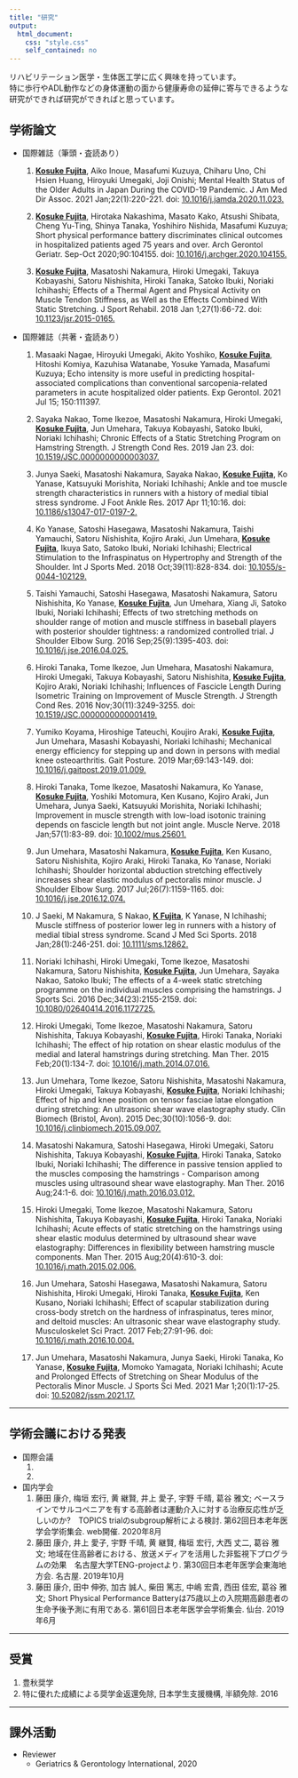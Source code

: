 ```yaml
---
title: "研究"
output:
  html_document:
    css: "style.css"
    self_contained: no
---
```


リハビリテーション医学・生体医工学に広く興味を持っています。  
特に歩行やADL動作などの身体運動の面から健康寿命の延伸に寄与できるような研究ができれば研究ができればと思っています。

## 学術論文
  - 国際雑誌（筆頭・査読あり）
    1. <B><U>Kosuke Fujita</U></B>, Aiko Inoue, Masafumi Kuzuya, Chiharu Uno, Chi Hsien Huang, Hiroyuki Umegaki, Joji Onishi; Mental Health Status of the Older Adults in Japan During the COVID-19 Pandemic. J Am Med Dir Assoc. 2021 Jan;22(1):220-221. doi: [10.1016/j.jamda.2020.11.023.](https://www.jamda.com/article/S1525-8610(20)30988-9/fulltext)
    
    
    1. <B><U>Kosuke Fujita</U></B>, Hirotaka Nakashima, Masato Kako, Atsushi Shibata, Cheng Yu-Ting, Shinya Tanaka, Yoshihiro Nishida, Masafumi Kuzuya; Short physical performance battery discriminates clinical outcomes in hospitalized patients aged 75 years and over. Arch Gerontol Geriatr. Sep-Oct 2020;90:104155. doi: [10.1016/j.archger.2020.104155.](https://www.sciencedirect.com/science/article/abs/pii/S0167494320301497?via%3Dihub)
    
    
    1. <B><U>Kosuke Fujita</U></B>, Masatoshi Nakamura, Hiroki Umegaki, Takuya Kobayashi, Satoru Nishishita, Hiroki Tanaka, Satoko Ibuki, Noriaki Ichihashi; Effects of a Thermal Agent and Physical Activity on Muscle Tendon Stiffness, as Well as the Effects Combined With Static Stretching. J Sport Rehabil. 2018 Jan 1;27(1):66-72. doi: [10.1123/jsr.2015-0165.](https://journals.humankinetics.com/view/journals/jsr/27/1/article-p66.xml?content=abstract)


  - 国際雑誌（共著・査読あり）
    1. Masaaki Nagae, Hiroyuki Umegaki, Akito Yoshiko, <B><U>Kosuke Fujita</U></B>, Hitoshi Komiya, Kazuhisa Watanabe, Yosuke Yamada, Masafumi Kuzuya; Echo intensity is more useful in predicting hospital-associated complications than conventional sarcopenia-related parameters in acute hospitalized older patients. Exp Gerontol. 2021 Jul 15; 150:111397.  
  
    1. Sayaka Nakao, Tome Ikezoe, Masatoshi Nakamura, Hiroki Umegaki, <B><U>Kosuke Fujita</U></B>, Jun Umehara, Takuya Kobayashi, Satoko Ibuki, Noriaki Ichihashi; Chronic Effects of a Static Stretching Program on Hamstring Strength. J Strength Cond Res. 2019 Jan 23. doi: [10.1519/JSC.0000000000003037.](https://journals.lww.com/nsca-jscr/Abstract/9000/Chronic_Effects_of_a_Static_Stretching_Program_on.94986.aspx)
    
    
    1. Junya Saeki, Masatoshi Nakamura, Sayaka Nakao, <B><U>Kosuke Fujita</U></B>, Ko Yanase, Katsuyuki Morishita, Noriaki Ichihashi; Ankle and toe muscle strength characteristics in runners with a history of medial tibial stress syndrome. J Foot Ankle Res. 2017 Apr 11;10:16. doi: [10.1186/s13047-017-0197-2.](https://jfootankleres.biomedcentral.com/articles/10.1186/s13047-017-0197-2)
    
    
    1. Ko Yanase, Satoshi Hasegawa, Masatoshi Nakamura, Taishi Yamauchi, Satoru Nishishita, Kojiro Araki, Jun Umehara, <B><U>Kosuke Fujita</U></B>, Ikuya Sato, Satoko Ibuki, Noriaki Ichihashi; Electrical Stimulation to the Infraspinatus on Hypertrophy and Strength of the Shoulder. Int J Sports Med. 2018 Oct;39(11):828-834. doi: [10.1055/s-0044-102129.](https://www.thieme-connect.de/products/ejournals/abstract/10.1055/s-0044-102129)
    
    
    1. Taishi Yamauchi, Satoshi Hasegawa, Masatoshi Nakamura, Satoru Nishishita, Ko Yanase, <B><U>Kosuke Fujita</U></B>, Jun Umehara, Xiang Ji, Satoko Ibuki, Noriaki Ichihashi; Effects of two stretching methods on shoulder range of motion and muscle stiffness in baseball players with posterior shoulder tightness: a randomized controlled trial. J Shoulder Elbow Surg. 2016 Sep;25(9):1395-403. doi: [10.1016/j.jse.2016.04.025.](https://www.jshoulderelbow.org/)
    
    
    1. Hiroki Tanaka, Tome Ikezoe, Jun Umehara, Masatoshi Nakamura, Hiroki Umegaki, Takuya Kobayashi, Satoru Nishishita, <B><U>Kosuke Fujita</U></B>, Kojiro Araki, Noriaki Ichihashi; Influences of Fascicle Length During Isometric Training on Improvement of Muscle Strength. J Strength Cond Res. 2016 Nov;30(11):3249-3255. doi: [10.1519/JSC.0000000000001419.](https://journals.lww.com/nsca-jscr/Fulltext/2016/11000/Influences_of_Fascicle_Length_During_Isometric.35.aspx)


    1. Yumiko Koyama, Hiroshige Tateuchi, Koujiro Araki, <B><U>Kosuke Fujita</U></B>, Jun Umehara, Masashi Kobayashi, Noriaki Ichihashi; Mechanical energy efficiency for stepping up and down in persons with medial knee osteoarthritis. Gait Posture. 2019 Mar;69:143-149. doi: [10.1016/j.gaitpost.2019.01.009.](https://www.sciencedirect.com/science/article/abs/pii/S0966636219300268?via%3Dihub)
    
    
    1. Hiroki Tanaka, Tome Ikezoe, Masatoshi Nakamura, Ko Yanase, <B><U>Kosuke Fujita</U></B>, Yoshiki Motomura, Ken Kusano, Kojiro Araki, Jun Umehara, Junya Saeki, Katsuyuki Morishita, Noriaki Ichihashi; Improvement in muscle strength with low-load isotonic training depends on fascicle length but not joint angle. Muscle Nerve. 2018 Jan;57(1):83-89. doi: [10.1002/mus.25601.](https://onlinelibrary.wiley.com/doi/abs/10.1002/mus.25601)


    1. Jun Umehara, Masatoshi Nakamura, <B><U>Kosuke Fujita</U></B>, Ken Kusano, Satoru Nishishita, Kojiro Araki, Hiroki Tanaka, Ko Yanase, Noriaki Ichihashi; Shoulder horizontal abduction stretching effectively increases shear elastic modulus of pectoralis minor muscle. J Shoulder Elbow Surg. 2017 Jul;26(7):1159-1165. doi: [10.1016/j.jse.2016.12.074.](https://www.jshoulderelbow.org/article/S1058-2746(17)30018-6/fulltext)


    1. J Saeki, M Nakamura, S Nakao, <B><U>K Fujita</U></B>, K Yanase, N Ichihashi; Muscle stiffness of posterior lower leg in runners with a history of medial tibial stress syndrome. Scand J Med Sci Sports. 2018 Jan;28(1):246-251. doi: [10.1111/sms.12862.](https://onlinelibrary.wiley.com/doi/abs/10.1111/sms.12862)


    1. Noriaki Ichihashi, Hiroki Umegaki, Tome Ikezoe, Masatoshi Nakamura, Satoru Nishishita, <B><U>Kosuke Fujita</U></B>, Jun Umehara, Sayaka Nakao, Satoko Ibuki; The effects of a 4-week static stretching programme on the individual muscles comprising the hamstrings. J Sports Sci. 2016 Dec;34(23):2155-2159. doi: [10.1080/02640414.2016.1172725.](https://www.tandfonline.com/doi/abs/10.1080/02640414.2016.1172725?journalCode=rjsp20)


    1. Hiroki Umegaki, Tome Ikezoe, Masatoshi Nakamura, Satoru Nishishita, Takuya Kobayashi, <B><U>Kosuke Fujita</U></B>, Hiroki Tanaka, Noriaki Ichihashi; The effect of hip rotation on shear elastic modulus of the medial and lateral hamstrings during stretching. Man Ther. 2015 Feb;20(1):134-7. doi: [10.1016/j.math.2014.07.016.](https://www.sciencedirect.com/science/article/abs/pii/S1356689X14001465?via%3Dihub)

    1. Jun Umehara, Tome Ikezoe, Satoru Nishishita, Masatoshi Nakamura, Hiroki Umegaki, Takuya Kobayashi, <B><U>Kosuke Fujita</U></B>, Noriaki Ichihashi; Effect of hip and knee position on tensor fasciae latae elongation during stretching: An ultrasonic shear wave elastography study. Clin Biomech (Bristol, Avon). 2015 Dec;30(10):1056-9. doi: [10.1016/j.clinbiomech.2015.09.007.](https://www.clinbiomech.com/article/S0268-0033(15)00248-X/fulltext)


    1. Masatoshi Nakamura, Satoshi Hasegawa, Hiroki Umegaki, Satoru Nishishita, Takuya Kobayashi, <B><U>Kosuke Fujita</U></B>, Hiroki Tanaka, Satoko Ibuki, Noriaki Ichihashi; The difference in passive tension applied to the muscles composing the hamstrings - Comparison among muscles using ultrasound shear wave elastography. Man Ther. 2016 Aug;24:1-6. doi: [10.1016/j.math.2016.03.012.](https://www.sciencedirect.com/science/article/abs/pii/S1356689X16300029?via%3Dihub)


    1. Hiroki Umegaki, Tome Ikezoe, Masatoshi Nakamura, Satoru Nishishita, Takuya Kobayashi, <B><U>Kosuke Fujita</U></B>, Hiroki Tanaka, Noriaki Ichihashi; Acute effects of static stretching on the hamstrings using shear elastic modulus determined by ultrasound shear wave elastography: Differences in flexibility between hamstring muscle components. Man Ther. 2015 Aug;20(4):610-3. doi: [10.1016/j.math.2015.02.006.](https://www.sciencedirect.com/science/article/abs/pii/S1356689X15000247?via%3Dihub)


    1. Jun Umehara, Satoshi Hasegawa, Masatoshi Nakamura, Satoru Nishishita, Hiroki Umegaki, Hiroki Tanaka, <B><U>Kosuke Fujita</U></B>, Ken Kusano, Noriaki Ichihashi; Effect of scapular stabilization during cross-body stretch on the hardness of infraspinatus, teres minor, and deltoid muscles: An ultrasonic shear wave elastography study. Musculoskelet Sci Pract. 2017 Feb;27:91-96. doi: [10.1016/j.math.2016.10.004.](https://www.sciencedirect.com/science/article/abs/pii/S1356689X16307391?via%3Dihub)


    1. Jun Umehara, Masatoshi Nakamura, Junya Saeki, Hiroki Tanaka, Ko Yanase, <B><U>Kosuke Fujita</U></B>, Momoko Yamagata, Noriaki Ichihashi; Acute and Prolonged Effects of Stretching on Shear Modulus of the Pectoralis Minor Muscle. J Sports Sci Med. 2021 Mar 1;20(1):17-25. doi: [10.52082/jssm.2021.17.](https://www.jssm.org/jssm-20-17.xml%3EFulltext)

---

## 学術会議における発表
  - 国際会議
    1. 
    1. 
  - 国内学会
    1. 藤田 康介, 梅垣 宏行, 黄 継賢, 井上 愛子, 宇野 千晴, 葛谷 雅文; ベースラインでサルコペニアを有する高齢者は運動介入に対する治療反応性が乏しいのか?　TOPICS trialのsubgroup解析による検討. 第62回日本老年医学会学術集会. web開催. 2020年8月
    1. 藤田 康介, 井上 愛子, 宇野 千晴, 黄 継賢, 梅垣 宏行, 大西 丈二, 葛谷 雅文; 地域在住高齢者における、放送メディアを活用した非監視下プログラムの効果　名古屋大学TENG-projectより. 第30回日本老年医学会東海地方会. 名古屋. 2019年10月
    1. 藤田 康介, 田中 伸弥, 加古 誠人, 柴田 篤志, 中嶋 宏貴, 西田 佳宏, 葛谷 雅文; Short Physical Performance Batteryは75歳以上の入院期高齢患者の生命予後予測に有用である. 第61回日本老年医学会学術集会. 仙台. 2019年6月


---

## 受賞
  1. 豊秋奨学
  1. 特に優れた成績による奨学金返還免除, 日本学生支援機構, 半額免除. 2016


---

## 課外活動
  - Reviewer
    - Geriatrics & Gerontology International, 2020
